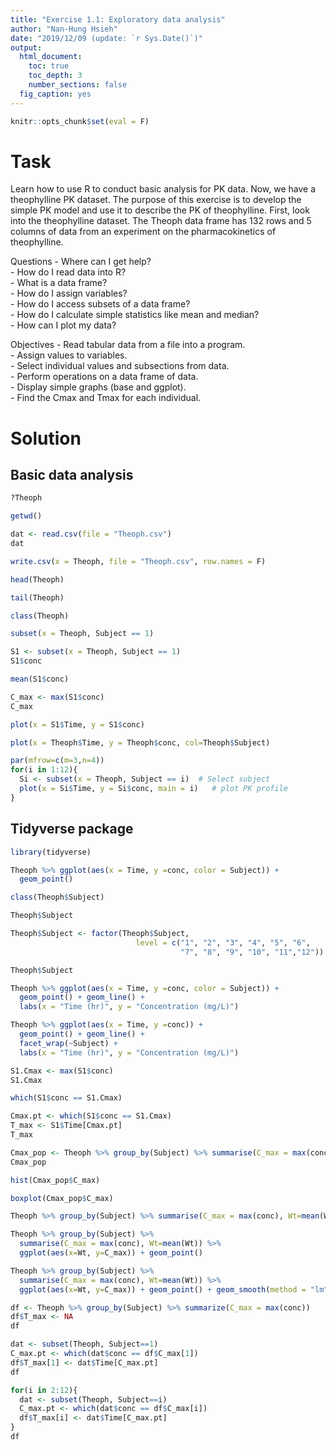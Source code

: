 ```yaml
---
title: "Exercise 1.1: Exploratory data analysis"
author: "Nan-Hung Hsieh"
date: "2019/12/09 (update: `r Sys.Date()`)"
output: 
  html_document:
    toc: true
    toc_depth: 3
    number_sections: false
  fig_caption: yes  
---
```


```r
knitr::opts_chunk$set(eval = F)
```


# Task 

Learn how to use R to conduct basic analysis for PK data. Now, we have a theophylline PK dataset. The purpose of this exercise is to develop the simple PK model and use it to describe the PK of theophylline. First, look into the theophylline dataset. The Theoph data frame has 132 rows and 5 columns of data from an experiment on the pharmacokinetics of theophylline.

Questions
- Where can I get help?  
- How do I read data into R?  
- What is a data frame?  
- How do I assign variables?  
- How do I access subsets of a data frame?  
- How do I calculate simple statistics like mean and median?  
- How can I plot my data?  

Objectives
- Read tabular data from a file into a program.  
- Assign values to variables.  
- Select individual values and subsections from data.  
- Perform operations on a data frame of data.  
- Display simple graphs (base and ggplot).  
- Find the Cmax and Tmax for each individual.  


# Solution

## Basic data analysis

```r
?Theoph
```

```r
getwd()
```


```r
dat <- read.csv(file = "Theoph.csv")
dat
```

```r
write.csv(x = Theoph, file = "Theoph.csv", row.names = F)
```

```r
head(Theoph)
```


```r
tail(Theoph)
```


```r
class(Theoph)
```


```r
subset(x = Theoph, Subject == 1)
```


```r
S1 <- subset(x = Theoph, Subject == 1)
S1$conc
```


```r
mean(S1$conc)
```

```r
C_max <- max(S1$conc)
C_max
```

```r
plot(x = S1$Time, y = S1$conc)
```

```r
plot(x = Theoph$Time, y = Theoph$conc, col=Theoph$Subject)
```


```r
par(mfrow=c(m=3,n=4))
for(i in 1:12){
  Si <- subset(x = Theoph, Subject == i)  # Select subject
  plot(x = Si$Time, y = Si$conc, main = i)   # plot PK profile
}
```


## Tidyverse package

```R
library(tidyverse)
```

```r
Theoph %>% ggplot(aes(x = Time, y =conc, color = Subject)) + 
  geom_point()
```

```r
class(Theoph$Subject)
```

```r
Theoph$Subject
```

```r
Theoph$Subject <- factor(Theoph$Subject, 
                            level = c("1", "2", "3", "4", "5", "6", 
                                      "7", "8", "9", "10", "11","12"))
```

```r
Theoph$Subject
```

```r
Theoph %>% ggplot(aes(x = Time, y =conc, color = Subject)) + 
  geom_point() + geom_line() + 
  labs(x = "Time (hr)", y = "Concentration (mg/L)")
```

```r
Theoph %>% ggplot(aes(x = Time, y =conc)) + 
  geom_point() + geom_line() + 
  facet_wrap(~Subject) + 
  labs(x = "Time (hr)", y = "Concentration (mg/L)")
```

```r
S1.Cmax <- max(S1$conc)
S1.Cmax
```

```r
which(S1$conc == S1.Cmax)
```

```r
Cmax.pt <- which(S1$conc == S1.Cmax)
T_max <- S1$Time[Cmax.pt]
T_max
```

```r
Cmax_pop <- Theoph %>% group_by(Subject) %>% summarise(C_max = max(conc))
Cmax_pop
```

```r
hist(Cmax_pop$C_max)
```

```r
boxplot(Cmax_pop$C_max)
```

```r
Theoph %>% group_by(Subject) %>% summarise(C_max = max(conc), Wt=mean(Wt))
```

```r
Theoph %>% group_by(Subject) %>% 
  summarise(C_max = max(conc), Wt=mean(Wt)) %>% 
  ggplot(aes(x=Wt, y=C_max)) + geom_point()
```

```r
Theoph %>% group_by(Subject) %>% 
  summarise(C_max = max(conc), Wt=mean(Wt)) %>% 
  ggplot(aes(x=Wt, y=C_max)) + geom_point() + geom_smooth(method = "lm")
```

```r
df <- Theoph %>% group_by(Subject) %>% summarize(C_max = max(conc))
df$T_max <- NA
df
```

```r
dat <- subset(Theoph, Subject==1)
C_max.pt <- which(dat$conc == df$C_max[1])
df$T_max[1] <- dat$Time[C_max.pt]
df
```

```r
for(i in 2:12){
  dat <- subset(Theoph, Subject==i)
  C_max.pt <- which(dat$conc == df$C_max[i])
  df$T_max[i] <- dat$Time[C_max.pt]
}
df
```

